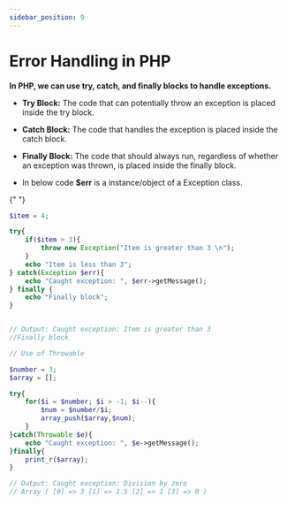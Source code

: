 ```yaml
---
sidebar_position: 9
---
```



# Error Handling in PHP

**In PHP, we can use try, catch, and finally blocks to handle exceptions.**

- **Try Block:** The code that can potentially throw an exception is placed inside the try block.
- **Catch Block:** The code that handles the exception is placed inside the catch block.
- **Finally Block:** The code that should always run, regardless of whether an exception was thrown, is placed inside the finally block.

- In below code **$err** is a instance/object of a Exception class.

<TextHighlighter text="We can use keyword **Throwable to catch both 'Exception' and 'Error' objects." />{" "}

```php
$item = 4;

try{
    if($item > 3){
        throw new Exception("Item is greater than 3 \n");
    }
    echo "Item is less than 3";
} catch(Exception $err){
    echo "Caught exception: ", $err->getMessage();
} finally {
    echo "Finally block";
}


// Output: Caught exception: Item is greater than 3
//Finally block
```

```php
// Use of Throwable

$number = 3;
$array = [];

try{
    for($i = $number; $i > -1; $i--){
        $num = $number/$i;
        array_push($array,$num);
    }
}catch(Throwable $e){
    echo "Caught exception: ", $e->getMessage();
}finally{
	print_r($array);
}

// Output: Caught exception: Division by zero
// Array ( [0] => 3 [1] => 1.5 [2] => 1 [3] => 0 )
```
